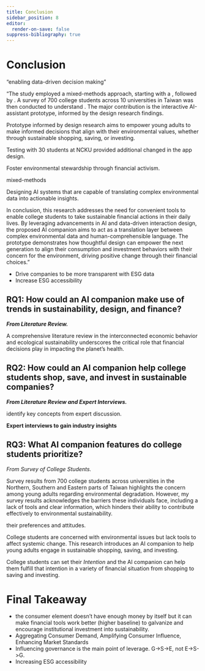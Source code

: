 ```yaml
---
title: Conclusion
sidebar_position: 8
editor:
  render-on-save: false
suppress-bibliography: true
---
```





# Conclusion

“enabling data-driven decision making”

“The study employed a mixed-methods approach, starting with a , followed
by . A survey of 700 college students across 10 universities in Taiwan
was then conducted to understand . The major contribution is the
interactive AI-assistant prototype, informed by the design research
findings.

Prototype informed by design research aims to empower young adults to
make informed decisions that align with their environmental values,
whether through sustainable shopping, saving, or investing.

Testing with 30 students at NCKU provided additional changed in the app
design.

Foster environmental stewardship through financial activism.

mixed-methods

Designing AI systems that are capable of translating complex
environmental data into actionable insights.

In conclusion, this research addresses the need for convenient tools to
enable college students to take sustainable financial actions in their
daily lives. By leveraging advancements in AI and data-driven
interaction design, the proposed AI companion aims to act as a
translation layer between complex environmental data and
human-comprehensible language. The prototype demonstrates how thoughtful
design can empower the next generation to align their consumption and
investment behaviors with their concern for the environment, driving
positive change through their financial choices.”

-   Drive companies to be more transparent with ESG data
-   Increase ESG accessibility

## RQ1: How could an AI companion make use of trends in sustainability, design, and finance?

***From Literature Review.***

A comprehensive literature review in the interconnected economic
behavior and ecological sustainability underscores the critical role
that financial decisions play in impacting the planet’s health.

## RQ2: How could an AI companion help college students shop, save, and invest in sustainable companies?

***From Literature Review and Expert Interviews.***

identify key concepts from expert discussion.

**Expert interviews to gain industry insights**

## RQ3: What AI companion features do college students prioritize?

*From Survey of College Students.*

Survey results from 700 college students across universities in the
Northern, Southern and Eastern parts of Taiwan highlights the concern
among young adults regarding environmental degradation. However, my
survey results acknowledges the barriers these individuals face,
including a lack of tools and clear information, which hinders their
ability to contribute effectively to environmental sustainability.

their preferences and attitudes.

College students are concerned with environmental issues but lack tools
to affect systemic change. This research introduces an AI companion to
help young adults engage in sustainable shopping, saving, and investing.

College students can set their *Intention* and the AI companion can help
them fulfill that intention in a variety of financial situation from
shopping to saving and investing.

# Final Takeaway

-   the consumer element doesn’t have enough money by itself but it can
    make financial tools work better (higher baseline) to galvanize and
    encourage institutional investment into sustainability.
-   Aggregating Consumer Demand, Amplifying Consumer Influence,
    Enhancing Market Standards
-   Influencing governance is the main point of leverage. G-\>S-\>E, not
    E-\>S-\>G.
-   Increasing ESG accessibility
